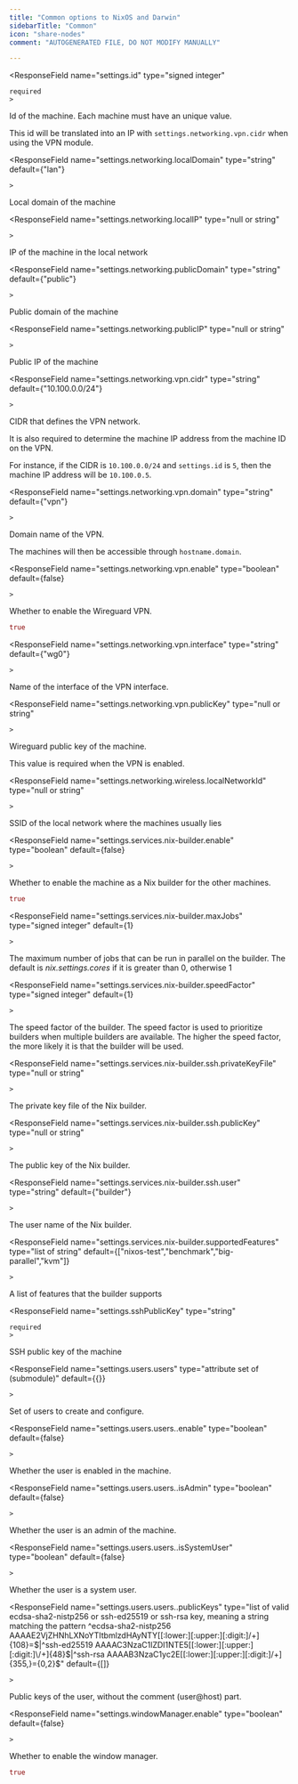 ```yaml
---
title: "Common options to NixOS and Darwin"
sidebarTitle: "Common"
icon: "share-nodes"
comment: "AUTOGENERATED FILE, DO NOT MODIFY MANUALLY"

---
```

<ResponseField
    name="settings.id"
    type="signed integer"
    
    required
    >
  Id of the machine. Each machine must have an unique value.

This id will be translated into an IP with `settings.networking.vpn.cidr` when using the VPN module.

  
</ResponseField>

<ResponseField
    name="settings.networking.localDomain"
    type="string"
    default={"lan"}
    
    >
  Local domain of the machine
  
</ResponseField>

<ResponseField
    name="settings.networking.localIP"
    type="null or string"
    
    
    >
  IP of the machine in the local network
  
</ResponseField>

<ResponseField
    name="settings.networking.publicDomain"
    type="string"
    default={"public"}
    
    >
  Public domain of the machine
  
</ResponseField>

<ResponseField
    name="settings.networking.publicIP"
    type="null or string"
    
    
    >
  Public IP of the machine
  
</ResponseField>

<ResponseField
    name="settings.networking.vpn.cidr"
    type="string"
    default={"10.100.0.0/24"}
    
    >
  CIDR that defines the VPN network.

It is also required to determine the machine IP address from the machine ID on the VPN.

For instance, if the CIDR is `10.100.0.0/24` and `settings.id` is `5`, then the machine IP address will be `10.100.0.5`.

  
</ResponseField>

<ResponseField
    name="settings.networking.vpn.domain"
    type="string"
    default={"vpn"}
    
    >
  Domain name of the VPN.

The machines will then be accessible through `hostname.domain`.

  
</ResponseField>

<ResponseField
    name="settings.networking.vpn.enable"
    type="boolean"
    default={false}
    
    >
  Whether to enable the Wireguard VPN.
  ```nix Example
true
```

</ResponseField>

<ResponseField
    name="settings.networking.vpn.interface"
    type="string"
    default={"wg0"}
    
    >
  Name of the interface of the VPN interface.

  
</ResponseField>

<ResponseField
    name="settings.networking.vpn.publicKey"
    type="null or string"
    
    
    >
  Wireguard public key of the machine.

This value is required when the VPN is enabled.

  
</ResponseField>

<ResponseField
    name="settings.networking.wireless.localNetworkId"
    type="null or string"
    
    
    >
  SSID of the local network where the machines usually lies
  
</ResponseField>

<ResponseField
    name="settings.services.nix-builder.enable"
    type="boolean"
    default={false}
    
    >
  Whether to enable the machine as a Nix builder for the other machines.
  ```nix Example
true
```

</ResponseField>

<ResponseField
    name="settings.services.nix-builder.maxJobs"
    type="signed integer"
    default={1}
    
    >
  The maximum number of jobs that can be run in parallel on the builder.
The default is _nix.settings.cores_ if it is greater than 0, otherwise 1

  
</ResponseField>

<ResponseField
    name="settings.services.nix-builder.speedFactor"
    type="signed integer"
    default={1}
    
    >
  The speed factor of the builder. The speed factor is used to
prioritize builders when multiple builders are available.
The higher the speed factor, the more likely it is that the builder
will be used.

  
</ResponseField>

<ResponseField
    name="settings.services.nix-builder.ssh.privateKeyFile"
    type="null or string"
    
    
    >
  The private key file of the Nix builder.
  
</ResponseField>

<ResponseField
    name="settings.services.nix-builder.ssh.publicKey"
    type="null or string"
    
    
    >
  The public key of the Nix builder.
  
</ResponseField>

<ResponseField
    name="settings.services.nix-builder.ssh.user"
    type="string"
    default={"builder"}
    
    >
  The user name of the Nix builder.
  
</ResponseField>

<ResponseField
    name="settings.services.nix-builder.supportedFeatures"
    type="list of string"
    default={["nixos-test","benchmark","big-parallel","kvm"]}
    
    >
  A list of features that the builder supports

  
</ResponseField>

<ResponseField
    name="settings.sshPublicKey"
    type="string"
    
    required
    >
  SSH public key of the machine
  
</ResponseField>

<ResponseField
    name="settings.users.users"
    type="attribute set of (submodule)"
    default={{}}
    
    >
  Set of users to create and configure.
  
</ResponseField>

<ResponseField
    name="settings.users.users.<name>.enable"
    type="boolean"
    default={false}
    
    >
  Whether the user is enabled in the machine.
  
</ResponseField>

<ResponseField
    name="settings.users.users.<name>.isAdmin"
    type="boolean"
    default={false}
    
    >
  Whether the user is an admin of the machine.
  
</ResponseField>

<ResponseField
    name="settings.users.users.<name>.isSystemUser"
    type="boolean"
    default={false}
    
    >
  Whether the user is a system user.
  
</ResponseField>

<ResponseField
    name="settings.users.users.<name>.publicKeys"
    type="list of valid ecdsa-sha2-nistp256 or ssh-ed25519 or ssh-rsa key, meaning a string matching the pattern ^ecdsa-sha2-nistp256 AAAAE2VjZHNhLXNoYTItbmlzdHAyNTY[[:lower:][:upper:][:digit:]\/+]{108}=$|^ssh-ed25519 AAAAC3NzaC1lZDI1NTE5[[:lower:][:upper:][:digit:]\/+]{48}$|^ssh-rsa AAAAB3NzaC1yc2E[[:lower:][:upper:][:digit:]\/+]{355,}={0,2}$"
    default={[]}
    
    >
  Public keys of the user, without the comment (user@host) part.
  
</ResponseField>

<ResponseField
    name="settings.windowManager.enable"
    type="boolean"
    default={false}
    
    >
  Whether to enable the window manager.
  ```nix Example
true
```

</ResponseField>

